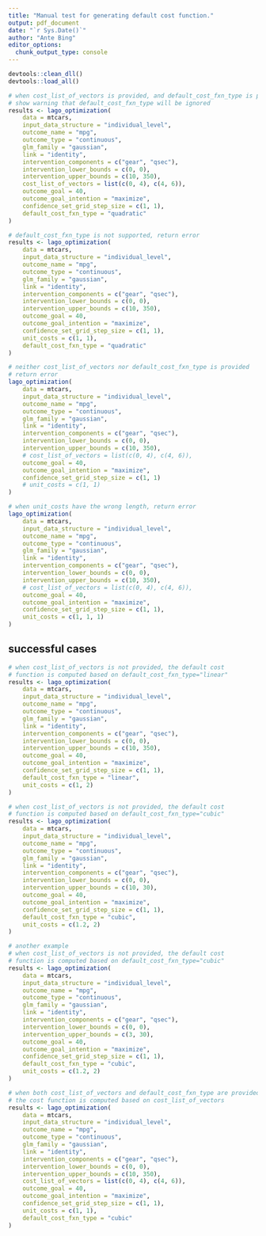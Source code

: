 ```yaml
---
title: "Manual test for generating default cost function."
output: pdf_document
date: "`r Sys.Date()`"
author: "Ante Bing"
editor_options: 
  chunk_output_type: console
---
```

```r
devtools::clean_dll()
devtools::load_all()
```

```r
# when cost_list_of_vectors is provided, and default_cost_fxn_type is provided
# show warning that default_cost_fxn_type will be ignored
results <- lago_optimization(
    data = mtcars,
    input_data_structure = "individual_level",
    outcome_name = "mpg",
    outcome_type = "continuous",
    glm_family = "gaussian",
    link = "identity",
    intervention_components = c("gear", "qsec"),
    intervention_lower_bounds = c(0, 0),
    intervention_upper_bounds = c(10, 350),
    cost_list_of_vectors = list(c(0, 4), c(4, 6)),
    outcome_goal = 40,
    outcome_goal_intention = "maximize",
    confidence_set_grid_step_size = c(1, 1),
    default_cost_fxn_type = "quadratic"
)
```

```r
# default_cost_fxn_type is not supported, return error
results <- lago_optimization(
    data = mtcars,
    input_data_structure = "individual_level",
    outcome_name = "mpg",
    outcome_type = "continuous",
    glm_family = "gaussian",
    link = "identity",
    intervention_components = c("gear", "qsec"),
    intervention_lower_bounds = c(0, 0),
    intervention_upper_bounds = c(10, 350),
    outcome_goal = 40,
    outcome_goal_intention = "maximize",
    confidence_set_grid_step_size = c(1, 1),
    unit_costs = c(1, 1),
    default_cost_fxn_type = "quadratic"
)
```

```r
# neither cost_list_of_vectors nor default_cost_fxn_type is provided
# return error
lago_optimization(
    data = mtcars,
    input_data_structure = "individual_level",
    outcome_name = "mpg",
    outcome_type = "continuous",
    glm_family = "gaussian",
    link = "identity",
    intervention_components = c("gear", "qsec"),
    intervention_lower_bounds = c(0, 0),
    intervention_upper_bounds = c(10, 350),
    # cost_list_of_vectors = list(c(0, 4), c(4, 6)),
    outcome_goal = 40,
    outcome_goal_intention = "maximize",
    confidence_set_grid_step_size = c(1, 1)
    # unit_costs = c(1, 1)
)
```

```r
# when unit_costs have the wrong length, return error
lago_optimization(
    data = mtcars,
    input_data_structure = "individual_level",
    outcome_name = "mpg",
    outcome_type = "continuous",
    glm_family = "gaussian",
    link = "identity",
    intervention_components = c("gear", "qsec"),
    intervention_lower_bounds = c(0, 0),
    intervention_upper_bounds = c(10, 350),
    # cost_list_of_vectors = list(c(0, 4), c(4, 6)),
    outcome_goal = 40,
    outcome_goal_intention = "maximize",
    confidence_set_grid_step_size = c(1, 1),
    unit_costs = c(1, 1, 1)
)
```


## successful cases
```r
# when cost_list_of_vectors is not provided, the default cost
# function is computed based on default_cost_fxn_type="linear"
results <- lago_optimization(
    data = mtcars,
    input_data_structure = "individual_level",
    outcome_name = "mpg",
    outcome_type = "continuous",
    glm_family = "gaussian",
    link = "identity",
    intervention_components = c("gear", "qsec"),
    intervention_lower_bounds = c(0, 0),
    intervention_upper_bounds = c(10, 350),
    outcome_goal = 40,
    outcome_goal_intention = "maximize",
    confidence_set_grid_step_size = c(1, 1),
    default_cost_fxn_type = "linear",
    unit_costs = c(1, 2)
)
```

```r
# when cost_list_of_vectors is not provided, the default cost
# function is computed based on default_cost_fxn_type="cubic"
results <- lago_optimization(
    data = mtcars,
    input_data_structure = "individual_level",
    outcome_name = "mpg",
    outcome_type = "continuous",
    glm_family = "gaussian",
    link = "identity",
    intervention_components = c("gear", "qsec"),
    intervention_lower_bounds = c(0, 0),
    intervention_upper_bounds = c(10, 30),
    outcome_goal = 40,
    outcome_goal_intention = "maximize",
    confidence_set_grid_step_size = c(1, 1),
    default_cost_fxn_type = "cubic",
    unit_costs = c(1.2, 2)
)
```

```r
# another example
# when cost_list_of_vectors is not provided, the default cost
# function is computed based on default_cost_fxn_type="cubic"
results <- lago_optimization(
    data = mtcars,
    input_data_structure = "individual_level",
    outcome_name = "mpg",
    outcome_type = "continuous",
    glm_family = "gaussian",
    link = "identity",
    intervention_components = c("gear", "qsec"),
    intervention_lower_bounds = c(0, 0),
    intervention_upper_bounds = c(3, 30),
    outcome_goal = 40,
    outcome_goal_intention = "maximize",
    confidence_set_grid_step_size = c(1, 1),
    default_cost_fxn_type = "cubic",
    unit_costs = c(1.2, 2)
)
```

```r
# when both cost_list_of_vectors and default_cost_fxn_type are provided
# the cost function is computed based on cost_list_of_vectors
results <- lago_optimization(
    data = mtcars,
    input_data_structure = "individual_level",
    outcome_name = "mpg",
    outcome_type = "continuous",
    glm_family = "gaussian",
    link = "identity",
    intervention_components = c("gear", "qsec"),
    intervention_lower_bounds = c(0, 0),
    intervention_upper_bounds = c(10, 350),
    cost_list_of_vectors = list(c(0, 4), c(4, 6)),
    outcome_goal = 40,
    outcome_goal_intention = "maximize",
    confidence_set_grid_step_size = c(1, 1),
    unit_costs = c(1, 1),
    default_cost_fxn_type = "cubic"
)
```
